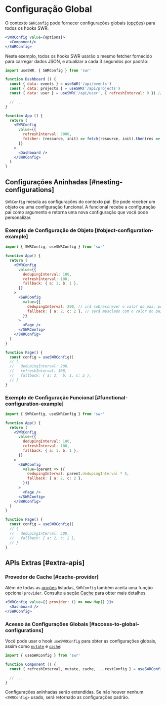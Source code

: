 # Configuração Global

O contexto `SWRConfig` pode fornecer configurações globais ([opções](/docs/api)) para todos os hooks SWR.

```jsx
<SWRConfig value={options}>
  <Component/>
</SWRConfig>
```

Neste exemplo, todos os hooks SWR usarão o mesmo fetcher fornecido para carregar dados JSON, e atualizar a cada 3 segundos por padrão:

```jsx
import useSWR, { SWRConfig } from 'swr'

function Dashboard () {
  const { data: events } = useSWR('/api/events')
  const { data: projects } = useSWR('/api/projects')
  const { data: user } = useSWR('/api/user', { refreshInterval: 0 }) // override

  // ...
}

function App () {
  return (
    <SWRConfig
      value={{
        refreshInterval: 3000,
        fetcher: (resource, init) => fetch(resource, init).then(res => res.json())
      }}
    >
      <Dashboard />
    </SWRConfig>
  )
}
```

## Configurações Aninhadas [#nesting-configurations]


`SWRConfig` mescla as configurações do contexto pai. Ele pode receber um objeto ou uma configuração funcional. A funcional recebe a configuração pai como argumento e retorna uma nova configuração que você pode personalizar.

### Exemplo de Configuração de Objeto [#object-configuration-example]

```jsx
import { SWRConfig, useSWRConfig } from 'swr'

function App() {
  return (
    <SWRConfig
      value={{
        dedupingInterval: 100,
        refreshInterval: 100,
        fallback: { a: 1, b: 1 },
      }}
    >
      <SWRConfig
        value={{
          dedupingInterval: 200, // irá sobrescrever o valor do pai, pois o valor é primitivo
          fallback: { a: 2, c: 2 }, // será mesclado com o valor do pai, pois o valor é um objeto mesclável
        }}
      >
        <Page />
      </SWRConfig>
    </SWRConfig>
  )
}

function Page() {
  const config = useSWRConfig()
  // {
  //   dedupingInterval: 200,
  //   refreshInterval: 100,
  //   fallback: { a: 2,  b: 1, c: 2 },
  // }
}
```

### Exemplo de Configuração Funcional [#functional-configuration-example]

```jsx
import { SWRConfig, useSWRConfig } from 'swr'

function App() {
  return (
    <SWRConfig
      value={{
        dedupingInterval: 100,
        refreshInterval: 100,
        fallback: { a: 1, b: 1 },
      }}
    >
      <SWRConfig
        value={parent => ({
          dedupingInterval: parent.dedupingInterval * 5,
          fallback: { a: 2, c: 2 },
        })}
      >
        <Page />
      </SWRConfig>
    </SWRConfig>
  )
}

function Page() {
  const config = useSWRConfig()
  // {
  //   dedupingInterval: 500,
  //   fallback: { a: 2, c: 2 },
  // }
}
```

## APIs Extras [#extra-apis]

### Provedor de Cache [#cache-provider]

Além de todas as [opções](/docs/api) listadas, `SWRConfig` também aceita uma função opcional `provider`. Consulte a seção [Cache](/docs/advanced/cache) para obter mais detalhes.

```jsx
<SWRConfig value={{ provider: () => new Map() }}>
  <Dashboard />
</SWRConfig>
```

### Acesso às Configurações Globais [#access-to-global-configurations]

Você pode usar o hook `useSWRConfig` para obter as configurações globais, assim como [`mutate`](/docs/mutation) e [`cache`](/docs/advanced/cache):

```jsx
import { useSWRConfig } from 'swr'

function Component () {
  const { refreshInterval, mutate, cache, ...restConfig } = useSWRConfig()

  // ...
}
```

Configurações aninhadas serão extendidas. Se não houver nenhum `<SWRConfig>` usado, será retornado as configurações padrão.
